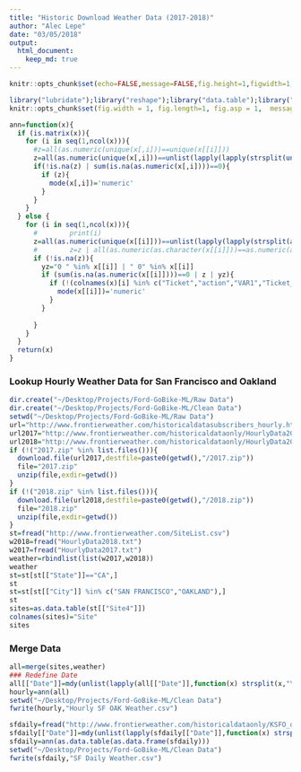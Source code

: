 ```yaml
---
title: "Historic Download Weather Data (2017-2018)"
author: "Alec Lepe"
date: "03/05/2018"
output: 
  html_document:
    keep_md: true
---
```

``` r
knitr::opts_chunk$set(echo=FALSE,message=FALSE,fig.height=1,figwidth=1,warnings=F)
```

``` r
library("lubridate");library("reshape");library("data.table");library("RCurl");library("tidyverse");library("skimr");library("ggplot2");library("lubridate");library("rjson")
knitr::opts_chunk$set(fig.width = 1, fig.length=1, fig.asp = 1,  message=FALSE)
```

``` r
ann=function(x){
  if (is.matrix(x)){
    for (i in seq(1,ncol(x))){
      #z=all(as.numeric(unique(x[,i]))==unique(x[[i]]))
      z=all(as.numeric(unique(x[,i]))==unlist(lapply(lapply(strsplit(unique(x[,i]),""),function(x) x[x!="" & x!=" "]),function(x)paste(x,collapse=""))))
      if(!is.na(z) | sum(is.na(as.numeric(x[,i])))==0){
        if (z){
          mode(x[,i])='numeric'
        }
      }
    }
  } else {
    for (i in seq(1,ncol(x))){
      #        print(i)
      z=all(as.numeric(unique(x[[i]]))==unlist(lapply(lapply(strsplit(as.character(unique(x[[i]])),""),function(x) x[x!="" & x!=" "]),function(x)paste(x,collapse=""))))
      #        z=z | all(as.numeric(as.character(x[[i]]))==as.numeric(as.character(x[[i]])))
      if (!is.na(z)){
        yz="0 " %in% x[[i]] | " 0" %in% x[[i]]
        if (sum(is.na(as.numeric(x[[i]])))==0 | z | yz){
          if (!(colnames(x)[i] %in% c("Ticket","action","VAR1","Ticket_SN","Smart_Card_SN"))){
            mode(x[[i]])='numeric'
          }
        } 
        
      }
    }
  }
  return(x)
}
```

### Lookup Hourly Weather Data for San Francisco and Oakland
``` r
dir.create("~/Desktop/Projects/Ford-GoBike-ML/Raw Data")
dir.create("~/Desktop/Projects/Ford-GoBike-ML/Clean Data")
setwd("~/Desktop/Projects/Ford-GoBike-ML/Raw Data")
url="http://www.frontierweather.com/historicaldatasubscribers_hourly.html"
url2017="http://www.frontierweather.com/historicaldataonly/HourlyData2017.zip"
url2018="http://www.frontierweather.com/historicaldataonly/HourlyData2018.zip"
if (!("2017.zip" %in% list.files())){
  download.file(url2017,destfile=paste0(getwd(),"/2017.zip"))
  file="2017.zip"
  unzip(file,exdir=getwd())
}
if (!("2018.zip" %in% list.files())){
  download.file(url2018,destfile=paste0(getwd(),"/2018.zip"))
  file="2018.zip"
  unzip(file,exdir=getwd())
}
st=fread("http://www.frontierweather.com/SiteList.csv")
w2018=fread("HourlyData2018.txt")
w2017=fread("HourlyData2017.txt")
weather=rbindlist(list(w2017,w2018))
weather
st=st[st[["State"]]=="CA",]
st
st=st[st[["City"]] %in% c("SAN FRANCISCO","OAKLAND"),]
st
sites=as.data.table(st[["Site4"]])
colnames(sites)="Site"
sites
```

### Merge Data
``` r
all=merge(sites,weather)
### Redefine Date
all[["Date"]]=mdy(unlist(lapply(all[["Date"]],function(x) strsplit(x,"\\ ")[[1]][1])))
hourly=ann(all)
setwd("~/Desktop/Projects/Ford-GoBike-ML/Clean Data")
fwrite(hourly,"Hourly SF OAK Weather.csv")

sfdaily=fread("http://www.frontierweather.com/historicaldataonly/KSFO_daily.txt")
sfdaily[["Date"]]=mdy(unlist(lapply(sfdaily[["Date"]],function(x) strsplit(x,"\\ ")[[1]][1])))
sfdaily=ann(as.data.table(as.data.frame(sfdaily)))
setwd("~/Desktop/Projects/Ford-GoBike-ML/Clean Data")
fwrite(sfdaily,"SF Daily Weather.csv")
```
